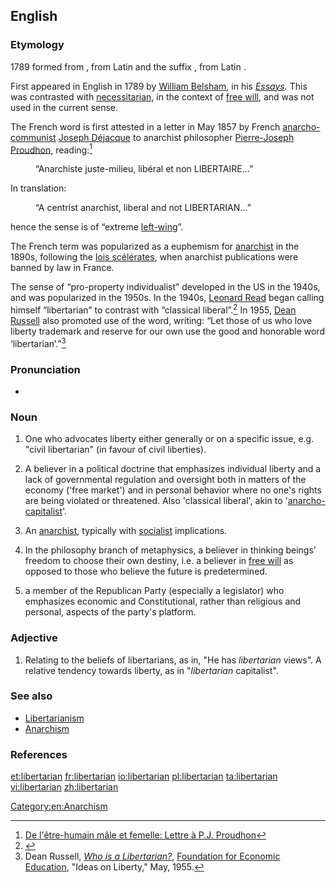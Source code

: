 {{also|Libertarian}}
==English==

===Etymology===
1789 {{suffix|liberty|arian}}
{{rel-top|sense changes}}
{{term|libertaire||anarchist|lang=fr}} formed from {{term|liberté||freedom|lang=fr}}, from Latin {{term|libertas|lang=la}} and the suffix {{term|-aire|lang=fr}}, from Latin {{term|-arius|lang=la}}.

First appeared in English in 1789 by [[w:William Belsham|William Belsham]], in his ''[http://books.google.com/books?hl=en&id=fg4WAAAAYAAJ Essays].'' This was contrasted with [[necessitarian]], in the context of [[w:free will|free will]], and was not used in the current sense.

The French word is first attested in a letter in May 1857 by French 
[[w:Anarchist communism|anarcho-communist]] [[w:Joseph Déjacque|Joseph Déjacque]] to anarchist philosopher [[w:Pierre-Joseph Proudhon|Pierre-Joseph Proudhon]], reading:<ref>[http://joseph.dejacque.free.fr/ecrits/lettreapjp.htm De l'être-humain mâle et femelle: Lettre à P.J. Proudhon]</ref>
:“Anarchiste juste-milieu, libéral et non LIBERTAIRE…”
In translation:
:“A centrist anarchist, liberal and not LIBERTARIAN…”
hence the sense is of “extreme [[left-wing]]”.

The French term was popularized as a euphemism for [[anarchist]] in the 1890s, following the [[w:lois scélérates|lois scélérates]], when anarchist publications were banned by law in France.

The sense of “pro-property individualist” developed in the US in the 1940s, and was popularized in the 1950s. In the 1940s, [[w:Leonard Read|Leonard Read]] began calling himself “libertarian” to contrast with “classical liberal”.<ref>{{cite web|url=http://www.libertarianism.org/ex-3.html|title=A Note on Labels: Why "Libertarian"?}}</ref> In 1955, [[w:Dean Russell|Dean Russell]] also promoted use of the word, writing: “Let those of us who love liberty trademark and reserve for our own use the good and honorable word ‘libertarian’.”<ref>Dean Russell, [http://www.boogieonline.com/revolution/politics/name.html ''Who is a Libertarian?''], [[Foundation for Economic Education]], "Ideas on Liberty," May, 1955.</ref>
{{rel-bottom}}

===Pronunciation===
* {{a|RP}} {{IPA|/ˌlɪbəˈtɛəɹjən/}}

===Noun===
{{en-noun}}

# One who advocates liberty either generally or on a specific issue, e.g. "civil libertarian" (in favour of civil liberties).
# {{chiefly|US}} A believer in a political doctrine that emphasizes individual liberty and a lack of governmental regulation and oversight both in matters of the economy ('free market') and in personal behavior where no one's rights are being violated or threatened.  Also 'classical liberal', akin to '[[anarcho-capitalist]]'.
# {{chiefly|Europe}} An [[anarchist]], typically with [[socialist]] implications.
# In the philosophy branch of metaphysics, a believer in thinking beings' freedom to choose their own destiny, i.e. a believer in [[free will]] as opposed to those who believe the future is predetermined.
# {{US|prefixed to "Republican"}} a member of the Republican Party (especially a legislator) who emphasizes economic and Constitutional, rather than religious and personal, aspects of the party's platform.

===Adjective===
{{en-adj}}

# Relating to the beliefs of libertarians, as in, "He has ''libertarian'' views".  A relative tendency towards liberty, as in "''libertarian'' capitalist".

===See also===
* [[w:Libertarianism|Libertarianism]]
* [[w:Anarchism|Anarchism]]

===References===
<references/>

[[Category:en:Anarchism]]

[[et:libertarian]]
[[fr:libertarian]]
[[io:libertarian]]
[[pl:libertarian]]
[[ta:libertarian]]
[[vi:libertarian]]
[[zh:libertarian]]